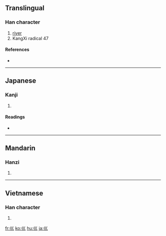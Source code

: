 {{see|川}}
==Translingual==
{{Han stroke|[[Image:巛-order.gif]]}}

===Han character===
{{Han char|rn=47|rad=巛|as=00|sn=3|four=|canj=女女女 (VVV), X女女女 (XVVV)}}

# [[river]]
# KangXi radical 47

====References====
* {{Han ref|kx=0323.180|dkj=08669|dj=0624.030|hdz=21097.080|uh=5DDB|ud=24027}}

----

==Japanese==

===Kanji===
{{ja-kanji|grade=|rs=巛00}}

# {{defn|Japanese}}

====Readings====
* {{ja-readings|on=[[せん]] (sen)|kun=[[かわ]] (kawa)}}

----

==Mandarin==

===Hanzi===
{{cmn-hanzi|pin=[[chuān]] ([[chuan1]])|wg=ch'uan<sup>1</sup>}}

# {{defn|Mandarin|sort=巛00}}

----

==Vietnamese==

===Han character===
{{vi-hantu|[[xuyên]], [[sào]]|rs=巛00}}

# {{defn|Vietnamese|sort=巛00}}

[[fr:巛]]
[[ko:巛]]
[[hu:巛]]
[[ja:巛]]